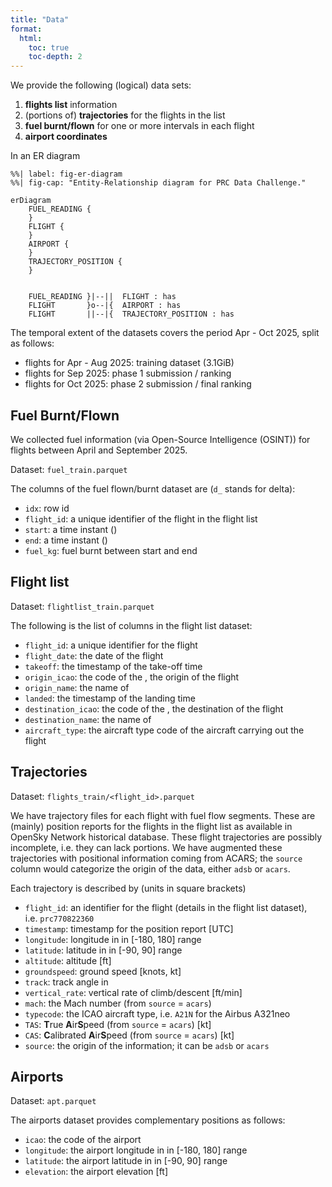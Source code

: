 ```yaml
---
title: "Data"
format:
  html: 
    toc: true
    toc-depth: 2
---
```



We provide the following (logical) data sets:

1. **flights list** information
1. (portions of) **trajectories** for the flights in the list
1. **fuel burnt/flown** for one or more intervals in each flight
1. **airport coordinates**

In an ER diagram

```mermaid
%%| label: fig-er-diagram
%%| fig-cap: "Entity-Relationship diagram for PRC Data Challenge."

erDiagram
    FUEL_READING {
    }
    FLIGHT {
    }
    AIRPORT {
    }
    TRAJECTORY_POSITION {
    }

    
    FUEL_READING }|--||  FLIGHT : has
    FLIGHT       }o--|{  AIRPORT : has
    FLIGHT       ||--|{  TRAJECTORY_POSITION : has 

```


The temporal extent of the datasets covers the period Apr - Oct 2025,
split as follows:

* flights for Apr - Aug 2025: training dataset (3.1GiB)
* flights for Sep 2025: phase 1 submission / ranking
* flights for Oct 2025: phase 2 submission / final ranking



## Fuel Burnt/Flown

We collected fuel information (via Open-Source Intelligence (OSINT)) for
flights between April and September 2025.

Dataset: `fuel_train.parquet`

The columns of the fuel flown/burnt dataset are (`d_` stands for delta): 

* `idx`: row id
* `flight_id`: a unique identifier of the flight in the flight list
* `start`: a time instant (\acr{UTC})
* `end`: a time instant (\acr{UTC})
* `fuel_kg`: fuel burnt between start and end


## Flight list

Dataset: `flightlist_train.parquet`


The following is the list of columns in the flight list dataset:

* `flight_id`: a unique identifier for the flight
* `flight_date`: the date of the flight
* `takeoff`: the \acr{UTC} timestamp of the take-off time
* `origin_icao`: the \acr{ICAO} code of the \acr{ADEP}, the origin of the flight
* `origin_name`: the name of \acr{ADEP}
* `landed`: the \acr{UTC} timestamp of the landing time
* `destination_icao`: the \acr{ICAO} code of the \acr{ADES}, the destination
   of the flight
* `destination_name`: the name of \acr{ADEP}
* `aircraft_type`: the \acr{ICAO} aircraft type code of the aircraft carrying
  out the flight



## Trajectories

Dataset: `flights_train/<flight_id>.parquet`

We have trajectory files for each flight with fuel flow segments.
These are (mainly) \acr{ADS-B} position reports for the flights in
the flight list as available in OpenSky Network historical database.
These flight trajectories are possibly incomplete, i.e. they can lack portions.
We have augmented these trajectories with positional information
coming from ACARS; the `source` column would categorize the origin
of the data, either `adsb` or `acars`.

Each trajectory is described by (units in square brackets)

* `flight_id`: an identifier for the flight (details in the flight
               list dataset), i.e. `prc770822360`
* `timestamp`: timestamp for the position report [UTC]
* `longitude`: longitude in \acr{DD} in [-180, 180] range
* `latitude`: latitude in \acr{DD} in [-90, 90] range
* `altitude`: altitude [ft]
* `groundspeed`: ground speed [knots, kt]
* `track`: track angle in \acr{DD}
* `vertical_rate`: vertical rate of climb/descent [ft/min]
* `mach`: the Mach number (from `source` = `acars`)
* `typecode`: the ICAO aircraft type, i.e. `A21N` for the Airbus A321neo
* `TAS`: **T**rue **A**ir**S**peed (from `source` = `acars`) [kt]
* `CAS`: **C**alibrated **A**ir**S**peed (from `source` = `acars`) [kt]
* `source`: the origin of the information; it can be `adsb` or `acars`



## Airports

Dataset: `apt.parquet`

The airports dataset provides complementary positions as follows:

* `icao`: the \acr{ICAO} code of the airport
* `longitude`: the airport longitude in \acr{DD} in [-180, 180] range
* `latitude`: the airport latitude in \acr{DD} in [-90, 90] range
* `elevation`: the airport elevation [ft]